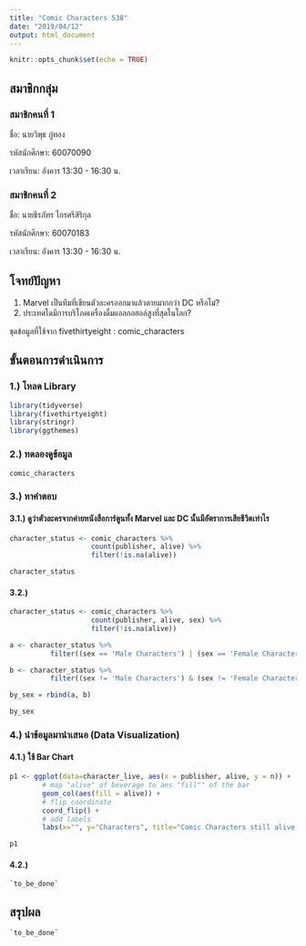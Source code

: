 ```yaml
---
title: "Comic Characters 538"
date: "2019/04/12"
output: html_document
---
```


```r
knitr::opts_chunk$set(echo = TRUE)
```

## สมาชิกกลุ่ม

### สมาชิกคนที่ 1

ชื่อ: นายวิพุธ ภู่ทอง

รหัสนักศึกษา: 60070090

เวลาเรียน: อังคาร 13:30 - 16:30 น.

### สมาชิกคนที่ 2

ชื่อ: นายธีรภัทร ไกรศรีสิริกุล

รหัสนักศึกษา: 60070183

เวลาเรียน: อังคาร 13:30 - 16:30 น.

## โจทย์ปัญหา

1. Marvel เป็นทีมที่เขียนตัวละครออกมาแล้วตายมากกว่า DC หรือไม่?
2. ประเทศใดมีการบริโภคเครื่องดื่มแอลกอฮอล์สูงที่สุดในโลก?

ชุดข้อมูลที่ใช้จาก  fivethirtyeight : comic_characters

## ขั้นตอนการดำเนินการ

### 1.) โหลด Library

```r
library(tidyverse)
library(fivethirtyeight)
library(stringr)
library(ggthemes)
```

### 2.) ทดลองดูข้อมูล

```r
comic_characters
```

### 3.) หาคำตอบ

#### 3.1.) ดูว่าตัวละครจากค่ายหนังสือการ์ตูนทั้ง Marvel และ DC นั้นมีอัตราการเสียชีวิตเท่าไร

```r
character_status <- comic_characters %>%
                    count(publisher, alive) %>%
                    filter(!is.na(alive))

character_status 
```

#### 3.2.)

```r
character_status <- comic_characters %>%
                    count(publisher, alive, sex) %>%
                    filter(!is.na(alive))

a <- character_status %>%
          filter((sex == 'Male Characters') | (sex == 'Female Characters'))

b <- character_status %>%
          filter((sex != 'Male Characters') & (sex != 'Female Characters'))

by_sex = rbind(a, b)

by_sex
```

### 4.) นำข้อมูลมานำเสนอ (Data Visualization)

#### 4.1.) ใช้ Bar Chart

```r
p1 <- ggplot(data=character_live, aes(x = publisher, alive, y = n)) +
        # map "alive" of beverage to aes "fill"" of the bar 
        geom_col(aes(fill = alive)) + 
        # flip coordinate 
        coord_flip() +
        # add labels
        labs(x="", y="Characters", title="Comic Characters still alive from each publisher")

p1 
```

#### 4.2.)

    `to_be_done`

## สรุปผล

    `to_be_done`
